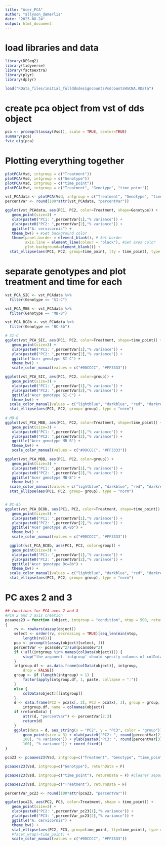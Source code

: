 ```yaml
---
title: "Acer_PCA"
author: "allyson_demerlis"
date: "2023-08-24"
output: html_document
---
```


# load libraries and data
```r
library(DESeq2)
library(tidyverse)
library(factoextra)
library(plyr)
library(dplyr)

load("RData_files/initial_fullddsdesigncountsVsdcountsWGCNA.RData")
```

# create pca object from vst of dds object
```r
pca <- prcomp(t(assay(Vsd)), scale = TRUE, center=TRUE)
summary(pca)
fviz_eig(pca)
```


# Plotting everything together
```r
plotPCA(Vsd, intgroup = c("Treatment"))
plotPCA(Vsd, intgroup = c("Genotype"))
plotPCA(Vsd, intgroup = c("time_point"))
plotPCA(Vsd, intgroup = c("Treatment", "Genotype", "time_point"))

vst_PCAdata <- plotPCA(Vsd, intgroup = c("Treatment", "Genotype", "time_point"), returnData = TRUE)
percentVar <- round(100*attr(vst_PCAdata, "percentVar")) 

ggplot(vst_PCAdata, aes(PC1, PC2, color=Treatment, shape=Genotype)) + 
   geom_point(size=3) +
   xlab(paste0("PC1: ",percentVar[1],"% variance")) +
   ylab(paste0("PC2: ",percentVar[2],"% variance")) +
   ggtitle("A. cervicornis") +
   theme_bw() + #Set background color
   theme(panel.border = element_blank(), # Set border
         axis.line = element_line(colour = "black"), #Set axes color
         plot.background=element_blank()) + 
  stat_ellipse(aes(PC1, PC2, group=time_point, lty = time_point), type = "norm")
```

# separate genotypes and plot treatment and time for each
```r
vst_PCA_SIC <- vst_PCAdata %>% 
  filter(Genotype == "SI-C")

vst_PCA_MBB <- vst_PCAdata %>% 
  filter(Genotype == "MB-B")

vst_PCA_BC8b <- vst_PCAdata %>% 
  filter(Genotype == "BC-8b")

# SI-C 
ggplot(vst_PCA_SIC, aes(PC1, PC2, color=Treatment, shape=time_point)) + 
   geom_point(size=3) +
   xlab(paste0("PC1: ",percentVar[1],"% variance")) +
   ylab(paste0("PC2: ",percentVar[2],"% variance")) +
   ggtitle("Acer genotype SI-C") +
   theme_bw() + 
   scale_color_manual(values = c("#00CCCC", "#FF3333"))

ggplot(vst_PCA_SIC, aes(PC1, PC2, color=group)) + 
   geom_point(size=3) +
   xlab(paste0("PC1: ",percentVar[1],"% variance")) +
   ylab(paste0("PC2: ",percentVar[2],"% variance")) +
   ggtitle("Acer genotype SI-C") +
   theme_bw() + 
  scale_color_manual(values = c("lightblue", "darkblue", "red", "darkred")) + 
  stat_ellipse(aes(PC1, PC2, group= group), type = "norm") 
  
# MB-B
ggplot(vst_PCA_MBB, aes(PC1, PC2, color=Treatment, shape=time_point)) + 
   geom_point(size=3) +
   xlab(paste0("PC1: ",percentVar[1],"% variance")) +
   ylab(paste0("PC2: ",percentVar[2],"% variance")) +
   ggtitle("Acer genotype MB-B") +
   theme_bw() + 
   scale_color_manual(values = c("#00CCCC", "#FF3333"))

ggplot(vst_PCA_MBB, aes(PC1, PC2, color=group)) + 
   geom_point(size=3) +
   xlab(paste0("PC1: ",percentVar[1],"% variance")) +
   ylab(paste0("PC2: ",percentVar[2],"% variance")) +
   ggtitle("Acer genotype MB-B") +
   theme_bw() + 
  scale_color_manual(values = c("lightblue", "darkblue", "red", "darkred")) + 
  stat_ellipse(aes(PC1, PC2, group= group), type = "norm") 


# BC-8b
ggplot(vst_PCA_BC8b, aes(PC1, PC2, color=Treatment, shape=time_point)) + 
   geom_point(size=3) +
   xlab(paste0("PC1: ",percentVar[1],"% variance")) +
   ylab(paste0("PC2: ",percentVar[2],"% variance")) +
   ggtitle("Acer genotype BC-8b") +
   theme_bw() + 
   scale_color_manual(values = c("#00CCCC", "#FF3333"))

  ggplot(vst_PCA_BC8b, aes(PC1, PC2, color=group)) + 
   geom_point(size=3) +
   xlab(paste0("PC1: ",percentVar[1],"% variance")) +
   ylab(paste0("PC2: ",percentVar[2],"% variance")) +
   ggtitle("Acer genotype Bc=8b") +
   theme_bw() + 
  scale_color_manual(values = c("lightblue", "darkblue", "red", "darkred")) + 
  stat_ellipse(aes(PC1, PC2, group= group), type = "norm") 

```

# PC axes 2 and 3
```r
## functions for PCA axes 2 and 3
#PCA 2 and 3 axis creation
pcaaxes23 = function (object, intgroup = "condition", ntop = 500, returnData = FALSE) 
{
    rv <- rowVars(assay(object))
    select <- order(rv, decreasing = TRUE)[seq_len(min(ntop, 
        length(rv)))]
    pca <- prcomp(t(assay(object)[select, ]))
    percentVar <- pca$sdev^2/sum(pca$sdev^2)
    if (!all(intgroup %in% names(colData(object)))) {
        stop("the argument 'intgroup' should specify columns of colData(dds)")
    }
    intgroup.df <- as.data.frame(colData(object)[, intgroup, 
        drop = FALSE])
    group <- if (length(intgroup) > 1) {
        factor(apply(intgroup.df, 1, paste, collapse = ":"))
    }
    else {
        colData(object)[[intgroup]]
    }
    d <- data.frame(PC2 = pca$x[, 2], PC3 = pca$x[, 3], group = group, 
        intgroup.df, name = colnames(object))
    if (returnData) {
        attr(d, "percentVar") <- percentVar[2:3]
        return(d)
    }
    ggplot(data = d, aes_string(x = "PC2", y = "PC3", color = "group")) + 
        geom_point(size = 3) + xlab(paste0("PC2: ", round(percentVar[2] * 
        100), "% variance")) + ylab(paste0("PC3: ", round(percentVar[3] * 
        100), "% variance")) + coord_fixed()
}
```


```r
pca23 <- pcaaxes23(Vsd, intgroup=c("Treatment", "Genotype", "time_point"), returnData = TRUE)

pcaaxes23(Vsd, intgroup=c("Genotype"), returnData = F)

pcaaxes23(Vsd, intgroup=c("time_point"), returnData = F) #clearer separation of time point

pcaaxes23(Vsd, intgroup=c("Treatment"), returnData = F)

percentVar_pc23 <- round(100*attr(pca23, "percentVar")) 

ggplot(pca23, aes(PC2, PC3, color=Treatment, shape = time_point)) + 
   geom_point(size=3) +
   xlab(paste0("PC2: ",percentVar_pc23[1],"% variance")) +
   ylab(paste0("PC3: ",percentVar_pc23[2],"% variance")) +
   ggtitle("A. cervicornis") +
   theme_bw() + 
   stat_ellipse(aes(PC2, PC3, group=time_point, lty=time_point), type = "norm") +
   #facet_wrap(~time_point) +
   scale_color_manual(values = c("#00CCCC", "#FF3333"))

```



